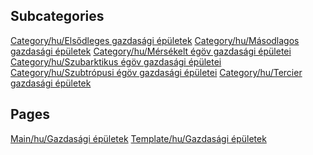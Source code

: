 
== Subcategories ==
[[Category/hu/Elsődleges gazdasági épületek]]
[[Category/hu/Másodlagos gazdasági épületek]]
[[Category/hu/Mérsékelt égöv gazdasági épületei]]
[[Category/hu/Szubarktikus égöv gazdasági épületei]]
[[Category/hu/Szubtrópusi égöv gazdasági épületei]]
[[Category/hu/Tercier gazdasági épületek]]

== Pages ==
[[Main/hu/Gazdasági épületek]]
[[Template/hu/Gazdasági épületek]]
